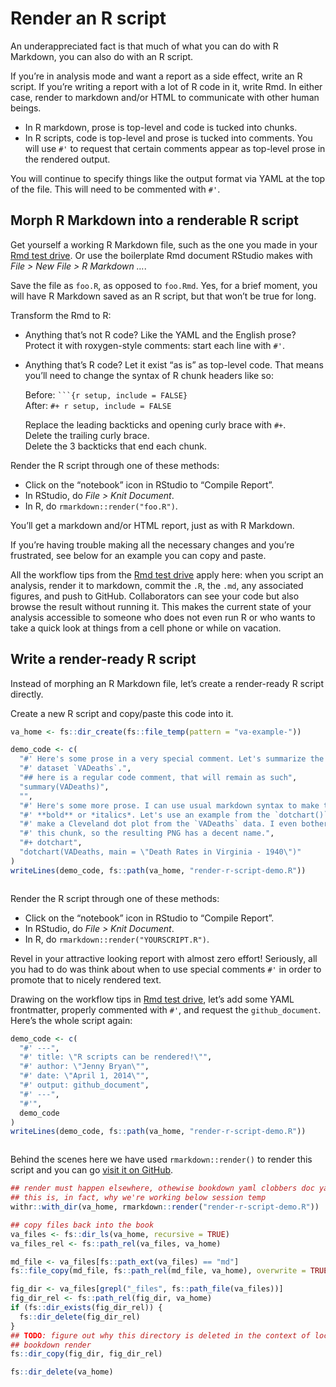 # Render an R script {#r-test-drive}

An underappreciated fact is that much of what you can do with R Markdown, you can also do with an R script.

If you're in analysis mode and want a report as a side effect, write an R script. If you're writing a report with a lot of R code in it, write Rmd. In either case, render to markdown and/or HTML to communicate with other human beings.

  * In R markdown, prose is top-level and code is tucked into chunks.
  * In R scripts, code is top-level and prose is tucked into comments. You will use `#'` to request that certain comments appear as top-level prose in the rendered output.

You will continue to specify things like the output format via YAML at the top of the file. This will need to be commented with `#'`.

## Morph R Markdown into a renderable R script

Get yourself a working R Markdown file, such as the one you made in your [Rmd test drive](#rmd-test-drive). Or use the boilerplate Rmd document RStudio makes with *File > New File > R Markdown ...*.

Save the file as `foo.R`, as opposed to `foo.Rmd`. Yes, for a brief moment, you will have R Markdown saved as an R script, but that won't be true for long.

Transform the Rmd to R:

  * Anything that's not R code? Like the YAML and the English prose? Protect it with roxygen-style comments: start each line with `#'`.
  * Anything that's R code? Let it exist "as is" as top-level code. That means you'll need to change the syntax of R chunk headers like so:
  
    Before: ` ```{r setup, include = FALSE}`  
    After: `#+ r setup, include = FALSE`

    Replace the leading backticks and opening curly brace with `#+`.  
    Delete the trailing curly brace.  
    Delete the 3 backticks that end each chunk.

Render the R script through one of these methods:

  * Click on the "notebook" icon in RStudio to "Compile Report".
  * In RStudio, do *File > Knit Document*.
  * In R, do `rmarkdown::render("foo.R")`.

You'll get a markdown and/or HTML report, just as with R Markdown.

If you're having trouble making all the necessary changes and you're frustrated, see below for an example you can copy and paste.

All the workflow tips from the [Rmd test drive](#rmd-test-drive) apply here: when you script an analysis, render it to markdown, commit the `.R`, the `.md`, any associated figures, and push to GitHub. Collaborators can see your code but also browse the result without running it. This makes the current state of your analysis accessible to someone who does not even run R or who wants to take a quick look at things from a cell phone or while on vacation.

## Write a render-ready R script

Instead of morphing an R Markdown file, let's create a render-ready R script directly.

Create a new R script and copy/paste this code into it.

```r
va_home <- fs::dir_create(fs::file_temp(pattern = "va-example-"))
```


```r
demo_code <- c(
  "#' Here's some prose in a very special comment. Let's summarize the built-in",
  "#' dataset `VADeaths`.",
  "## here is a regular code comment, that will remain as such",
  "summary(VADeaths)",
  "",
  "#' Here's some more prose. I can use usual markdown syntax to make things",
  "#' **bold** or *italics*. Let's use an example from the `dotchart()` help to",
  "#' make a Cleveland dot plot from the `VADeaths` data. I even bother to name",
  "#' this chunk, so the resulting PNG has a decent name.",
  "#+ dotchart",
  "dotchart(VADeaths, main = \"Death Rates in Virginia - 1940\")"
)
writeLines(demo_code, fs::path(va_home, "render-r-script-demo.R"))
```

```r
```

Render the R script through one of these methods:

  * Click on the "notebook" icon in RStudio to "Compile Report".
  * In RStudio, do *File > Knit Document*.
  * In R, do `rmarkdown::render("YOURSCRIPT.R")`.

Revel in your attractive looking report with almost zero effort! Seriously, all you had to do was think about when to use special comments `#'` in order to promote that to nicely rendered text.

Drawing on the workflow tips in [Rmd test drive](#rmd-test-drive), let's add some YAML frontmatter, properly commented with `#'`, and request the `github_document`. Here's the whole script again:

```r
demo_code <- c(
  "#' ---",
  "#' title: \"R scripts can be rendered!\"",
  "#' author: \"Jenny Bryan\"",
  "#' date: \"April 1, 2014\"",
  "#' output: github_document",
  "#' ---",
  "#'",
  demo_code
)
writeLines(demo_code, fs::path(va_home, "render-r-script-demo.R"))
```

```r
```

Behind the scenes here we have used `rmarkdown::render()` to render this script and you can go [visit it on GitHub](https://github.com/jennybc/happy-git-with-r/blob/master/render-r-script-demo.md).

```r
## render must happen elsewhere, othewise bookdown yaml clobbers doc yaml
## this is, in fact, why we're working below session temp
withr::with_dir(va_home, rmarkdown::render("render-r-script-demo.R"))

## copy files back into the book
va_files <- fs::dir_ls(va_home, recursive = TRUE)
va_files_rel <- fs::path_rel(va_files, va_home)

md_file <- va_files[fs::path_ext(va_files) == "md"]
fs::file_copy(md_file, fs::path_rel(md_file, va_home), overwrite = TRUE)

fig_dir <- va_files[grepl("_files", fs::path_file(va_files))]
fig_dir_rel <- fs::path_rel(fig_dir, va_home)
if (fs::dir_exists(fig_dir_rel)) {
  fs::dir_delete(fig_dir_rel)  
}
## TODO: figure out why this directory is deleted in the context of local
## bookdown render
fs::dir_copy(fig_dir, fig_dir_rel)

fs::dir_delete(va_home)
```

